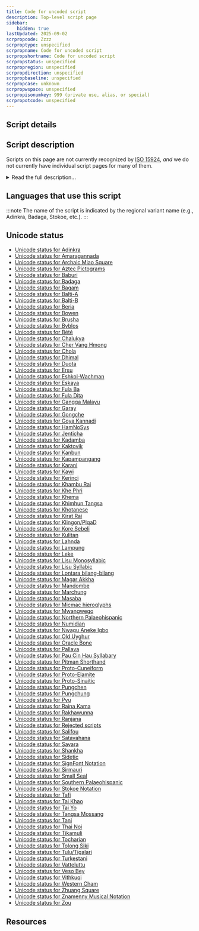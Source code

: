 ```yaml
---
title: Code for uncoded script
description: Top-level script page
sidebar:
    hidden: true
lastUpdated: 2025-09-02
scrpropcode: Zzzz
scrproptype: unspecified
scrpropname: Code for uncoded script
scrpropshortname: Code for uncoded script
scrpropstatus: unspecified
scrpropregion: unspecified
scrpropdirection: unspecified
scrpropbaseline: unspecified
scrpropcase: unknown
scrpropwspace: unspecified
scrpropisonumkey: 999 (private use, alias, or special)
scrpropotcode: unspecified
---
```



## Script details

<ScriptDetails />

## Script description

Scripts on this page are not currently recognized by [ISO 15924](http://www.unicode.org/iso15924/), _and_ we do not currently have individual script pages for many of them.

<details>
<summary>Read the full description...</summary>We also include scripts which have been rejected for encoding. If you have any information on these scripts, please add the information to the site. Your contributions can be a great help in refining and expanding the ISO 15924 standard.
</details>

## Languages that use this script

:::note
 The name of the script is indicated by the regional variant name (e.g., Adinkra, Badaga, Stokoe, etc.).
:::

<WsList script='Zzzz' wsMax='5' />

## Unicode status

- [Unicode status for Adinkra](/scrlang/unicode/z-adinkra-unicode.md)
- [Unicode status for Amaragannada](/scrlang/unicode/z-amaragannada-unicode.md)
- [Unicode status for Archaic Miao Square](/scrlang/unicode/z-archaic-miao-square-unicode.md)
- [Unicode status for Aztec Pictograms](/scrlang/unicode/qa26-unicode.md)
- [Unicode status for Baburi](/scrlang/unicode/z-baburi-unicode.md)
- [Unicode status for Badaga](/scrlang/unicode/qabq-unicode.md)
- [Unicode status for Bagam](/scrlang/unicode/qabh-unicode.md)
- [Unicode status for Balti-A](/scrlang/unicode/qaab-unicode.md)
- [Unicode status for Balti-B](/scrlang/unicode/qa63-unicode.md)
- [Unicode status for Beria](/scrlang/unicode/berf-unicode.md)
- [Unicode status for Bowen](/scrlang/unicode/qabe-unicode.md)
- [Unicode status for Brusha](/scrlang/unicode/z-brusha-unicode.md)
- [Unicode status for Byblos](/scrlang/unicode/qa29-unicode.md)
- [Unicode status for Bété](/scrlang/unicode/qa00-unicode.md)
- [Unicode status for Chalukya](/scrlang/unicode/qa31-unicode.md)
- [Unicode status for Cher Vang Hmong](/scrlang/unicode/z-cher-vang-hmong-unicode.md)
- [Unicode status for Chola](/scrlang/unicode/qa32-unicode.md)
- [Unicode status for Dhimal](/scrlang/unicode/z-dhimal-unicode.md)
- [Unicode status for Duota](/scrlang/unicode/qaaf-unicode.md)
- [Unicode status for Ersu](/scrlang/unicode/qaag-unicode.md)
- [Unicode status for Eshkol-Wachman](/scrlang/unicode/qaah-unicode.md)
- [Unicode status for Eskaya](/scrlang/unicode/qabr-unicode.md)
- [Unicode status for Fula Ba](/scrlang/unicode/z-fula-ba-unicode.md)
- [Unicode status for Fula Dita](/scrlang/unicode/z-fula-dita-unicode.md)
- [Unicode status for Gangga Malayu](/scrlang/unicode/qa35-unicode.md)
- [Unicode status for Garay](/scrlang/unicode/gara-unicode.md)
- [Unicode status for Gongche](/scrlang/unicode/z-gongche-unicode.md)
- [Unicode status for Goya Kannadi](/scrlang/unicode/z-goya-kannadi-unicode.md)
- [Unicode status for HamNoSys](/scrlang/unicode/qabn-unicode.md)
- [Unicode status for Jenticha](/scrlang/unicode/z-jenticha-unicode.md)
- [Unicode status for Kadamba](/scrlang/unicode/z-kadamba-unicode.md)
- [Unicode status for Kaktovik](/scrlang/unicode/z-kaktovik-unicode.md)
- [Unicode status for Kanbun](/scrlang/unicode/z-kanbun-unicode.md)
- [Unicode status for Kapampangang](/scrlang/unicode/z-kapampangang-unicode.md)
- [Unicode status for Karani](/scrlang/unicode/z-karani-unicode.md)
- [Unicode status for Kawi](/scrlang/unicode/kawi-unicode.md)
- [Unicode status for Kerinci](/scrlang/unicode/z-kerinci-unicode.md)
- [Unicode status for Khambu Rai](/scrlang/unicode/z-khambu-rai-unicode.md)
- [Unicode status for Khe Phri](/scrlang/unicode/gukh-unicode.md)
- [Unicode status for Khema](/scrlang/unicode/qa07-unicode.md)
- [Unicode status for Khimhun Tangsa](/scrlang/unicode/qa57-unicode.md)
- [Unicode status for Khotanese](/scrlang/unicode/qa40-unicode.md)
- [Unicode status for Kirat Rai](/scrlang/unicode/krai-unicode.md)
- [Unicode status for Klingon/PIqaD](/scrlang/unicode/z-klingon/piqad-unicode.md)
- [Unicode status for Kore Sebeli](/scrlang/unicode/z-kore-sebeli-unicode.md)
- [Unicode status for Kulitan](/scrlang/unicode/z-kulitan-unicode.md)
- [Unicode status for Lahnda](/scrlang/unicode/qaaj-unicode.md)
- [Unicode status for Lampung](/scrlang/unicode/z-lampung-unicode.md)
- [Unicode status for Leke](/scrlang/unicode/leke-unicode.md)
- [Unicode status for Lisu Monosyllabic](/scrlang/unicode/z-lisu-monosyllabic-unicode.md)
- [Unicode status for Lisu Syllabic](/scrlang/unicode/z-lisu-syllabic-unicode.md)
- [Unicode status for Lontara bilang-bilang](/scrlang/unicode/z-lontara-bilang-bilang-unicode.md)
- [Unicode status for Magar Akkha](/scrlang/unicode/z-magar-akkha-unicode.md)
- [Unicode status for Mandombe](/scrlang/unicode/z-mandombe-unicode.md)
- [Unicode status for Marchung](/scrlang/unicode/z-marchung-unicode.md)
- [Unicode status for Masaba](/scrlang/unicode/qa10-unicode.md)
- [Unicode status for Micmac hieroglyphs](/scrlang/unicode/qabg-unicode.md)
- [Unicode status for Mwangwego](/scrlang/unicode/qa54-unicode.md)
- [Unicode status for Northern Palaeohispanic](/scrlang/unicode/z-no-palaeohispanic-unicode.md)
- [Unicode status for Numidian](/scrlang/unicode/qa45-unicode.md)
- [Unicode status for Nwagu Aneke Igbo](/scrlang/unicode/z-nwagu-aneke-igbo-unicode.md)
- [Unicode status for Old Uyghur](/scrlang/unicode/ougr-unicode.md)
- [Unicode status for Oracle Bone](/scrlang/unicode/z-oracle-bone-unicode.md)
- [Unicode status for Pallava](/scrlang/unicode/z-pallava-unicode.md)
- [Unicode status for Pau Cin Hau Syllabary](/scrlang/unicode/qa14-unicode.md)
- [Unicode status for Pitman Shorthand](/scrlang/unicode/z-pitman-shorthand-unicode.md)
- [Unicode status for Proto-Cuneiform](/scrlang/unicode/pcun-unicode.md)
- [Unicode status for Proto-Elamite](/scrlang/unicode/pelm-unicode.md)
- [Unicode status for Proto-Sinaitic](/scrlang/unicode/psin-unicode.md)
- [Unicode status for Pungchen](/scrlang/unicode/z-pungchen-unicode.md)
- [Unicode status for Pungchung](/scrlang/unicode/z-pungchung-unicode.md)
- [Unicode status for Pyu](/scrlang/unicode/qa48-unicode.md)
- [Unicode status for Raina Kama](/scrlang/unicode/qa15-unicode.md)
- [Unicode status for Rakhawunna](/scrlang/unicode/z-rakhawunna-unicode.md)
- [Unicode status for Ranjana](/scrlang/unicode/ranj-unicode.md)
- [Unicode status for Rejected scripts](/scrlang/unicode/x-rejected-unicode.md)
- [Unicode status for Salifou](/scrlang/unicode/qa16-unicode.md)
- [Unicode status for Satavahana](/scrlang/unicode/qa49-unicode.md)
- [Unicode status for Savara](/scrlang/unicode/z-savara-unicode.md)
- [Unicode status for Shankha](/scrlang/unicode/z-shankha-unicode.md)
- [Unicode status for Sidetic](/scrlang/unicode/sidt-unicode.md)
- [Unicode status for SignFont Notation](/scrlang/unicode/qaao-unicode.md)
- [Unicode status for Sirmauri](/scrlang/unicode/z-sirmauri-unicode.md)
- [Unicode status for Small Seal](/scrlang/unicode/seal-unicode.md)
- [Unicode status for Southern Palaeohispanic](/scrlang/unicode/z-so-palaeohispanic-unicode.md)
- [Unicode status for Stokoe Notation](/scrlang/unicode/qaaq-unicode.md)
- [Unicode status for Tafi](/scrlang/unicode/qa18-unicode.md)
- [Unicode status for Tai Khao](/scrlang/unicode/z-tai-khao-unicode.md)
- [Unicode status for Tai Yo](/scrlang/unicode/tayo-unicode.md)
- [Unicode status for Tangsa Mossang](/scrlang/unicode/z-tangsa-mossang-unicode.md)
- [Unicode status for Tani](/scrlang/unicode/qa51-unicode.md)
- [Unicode status for Thai Noi](/scrlang/unicode/z-thai-noi-unicode.md)
- [Unicode status for Tikamuli](/scrlang/unicode/qa19-unicode.md)
- [Unicode status for Tocharian](/scrlang/unicode/z-tocharian-unicode.md)
- [Unicode status for Tolong Siki](/scrlang/unicode/tols-unicode.md)
- [Unicode status for Tulu/Tigalari](/scrlang/unicode/z-tulu-tigalari-unicode.md)
- [Unicode status for Turkestani](/scrlang/unicode/qa53-unicode.md)
- [Unicode status for Vatteluttu](/scrlang/unicode/z-vatteluttu-unicode.md)
- [Unicode status for Veso Bey](/scrlang/unicode/z-veso-bey-unicode.md)
- [Unicode status for Vithkuqi](/scrlang/unicode/vith-unicode.md)
- [Unicode status for Western Cham](/scrlang/unicode/z-western-cham-unicode.md)
- [Unicode status for Zhuang Square](/scrlang/unicode/qa52-unicode.md)
- [Unicode status for Znamenny Musical Notation](/scrlang/unicode/z-znamenny-music-unicode.md)
- [Unicode status for Zou](/scrlang/unicode/qa23-unicode.md)


## Resources

<ScriptResources detailSummary='seemore' />

